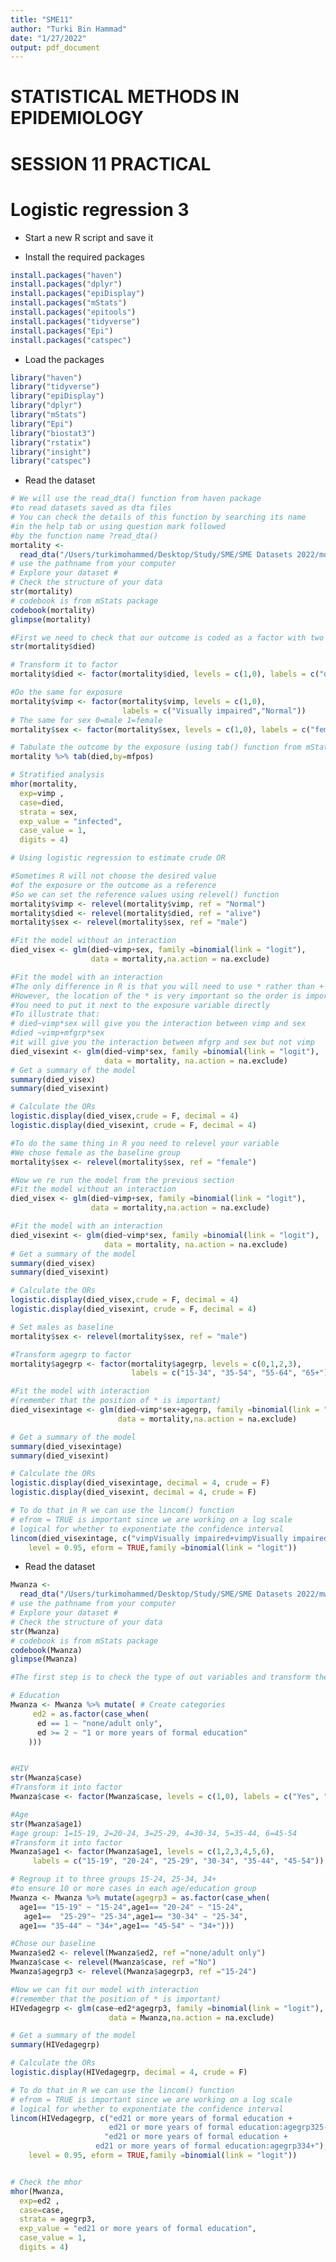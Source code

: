 ```yaml
---
title: "SME11"
author: "Turki Bin Hammad"
date: "1/27/2022"
output: pdf_document
---
```

\centering
# STATISTICAL METHODS IN EPIDEMIOLOGY

# SESSION 11 PRACTICAL

# Logistic regression 3

\raggedright


-   Start a new R script and save it

-   Install the required packages

```r

install.packages("haven")
install.packages("dplyr")
install.packages("epiDisplay")
install.packages("mStats")
install.packages("epitools")
install.packages("tidyverse")
install.packages("Epi")
install.packages("catspec")
```

-   Load the packages

```r

library("haven")
library("tidyverse")
library("epiDisplay")
library("dplyr")
library("mStats")
library("Epi")
library("biostat3")
library("rstatix")
library("insight")
library("catspec")

```




-   Read the dataset

```r
# We will use the read_dta() function from haven package 
#to read datasets saved as dta files
# You can check the details of this function by searching its name
#in the help tab or using question mark followed 
#by the function name ?read_dta()
mortality <- 
  read_dta("/Users/turkimohammed/Desktop/Study/SME/SME Datasets 2022/mortality.dta")     
# use the pathname from your computer
# Explore your dataset #
# Check the structure of your data
str(mortality)
# codebook is from mStats package 
codebook(mortality)
glimpse(mortality)
```



```r
#First we need to check that our outcome is coded as a factor with two levels
str(mortality$died)

# Transform it to factor
mortality$died <- factor(mortality$died, levels = c(1,0), labels = c("died","alive"))

#Do the same for exposure 
mortality$vimp <- factor(mortality$vimp, levels = c(1,0), 
                         labels = c("Visually impaired","Normal"))
# The same for sex 0=male 1=female
mortality$sex <- factor(mortality$sex, levels = c(1,0), labels = c("female","male"))

# Tabulate the outcome by the exposure (using tab() function from mStats)
mortality %>% tab(died,by=mfpos)

# Stratified analysis 
mhor(mortality,
  exp=vimp ,
  case=died,
  strata = sex,
  exp_value = "infected",
  case_value = 1,
  digits = 4)


```


```r

# Using logistic regression to estimate crude OR

#Sometimes R will not choose the desired value 
#of the exposure or the outcome as a reference
#So we can set the reference values using relevel() function
mortality$vimp <- relevel(mortality$vimp, ref = "Normal")
mortality$died <- relevel(mortality$died, ref = "alive")
mortality$sex <- relevel(mortality$sex, ref = "male")

#Fit the model without an interaction 
died_visex <- glm(died~vimp+sex, family =binomial(link = "logit"), 
                  data = mortality,na.action = na.exclude)

#Fit the model with an interaction
#The only difference in R is that you will need to use * rather than + 
#However, the location of the * is very important so the order is important
#You need to put it next to the exposure variable directly 
#To illustrate that:
# died~vimp*sex will give you the interaction between vimp and sex
#died ~vimp+mfgrp*sex 
#it will give you the interaction between mfgrp and sex but not vimp
died_visexint <- glm(died~vimp*sex, family =binomial(link = "logit"), 
                     data = mortality, na.action = na.exclude)
# Get a summary of the model 
summary(died_visex)
summary(died_visexint)

# Calculate the ORs 
logistic.display(died_visex,crude = F, decimal = 4)
logistic.display(died_visexint, crude = F, decimal = 4)


```




```r
#To do the same thing in R you need to relevel your variable
#We chose female as the baseline group
mortality$sex <- relevel(mortality$sex, ref = "female")

#Now we re run the model from the previous section 
#Fit the model without an interaction 
died_visex <- glm(died~vimp+sex, family =binomial(link = "logit"), 
                  data = mortality,na.action = na.exclude)

#Fit the model with an interaction
died_visexint <- glm(died~vimp*sex, family =binomial(link = "logit"), 
                     data = mortality, na.action = na.exclude)
# Get a summary of the model 
summary(died_visex)
summary(died_visexint)

# Calculate the ORs 
logistic.display(died_visex,crude = F, decimal = 4)
logistic.display(died_visexint, crude = F, decimal = 4)

```


```r
# Set males as baseline 
mortality$sex <- relevel(mortality$sex, ref = "male")

#Transform agegrp to factor 
mortality$agegrp <- factor(mortality$agegrp, levels = c(0,1,2,3), 
                           labels = c("15-34", "35-54", "55-64", "65+"))

#Fit the model with interaction 
#(remember that the position of * is important)
died_visexintage <- glm(died~vimp*sex+agegrp, family =binomial(link = "logit"), 
                        data = mortality,na.action = na.exclude)

# Get a summary of the model 
summary(died_visexintage)
summary(died_visexint)

# Calculate the ORs 
logistic.display(died_visexintage, decimal = 4, crude = F)
logistic.display(died_visexint, decimal = 4, crude = F)

```



```r
# To do that in R we can use the lincom() function 
# efrom = TRUE is important since we are working on a log scale 
# logical for whether to exponentiate the confidence interval
lincom(died_visexintage, c("vimpVisually impaired+vimpVisually impaired:sexfemale"),
    level = 0.95, eform = TRUE,family =binomial(link = "logit"))

```


- Read the dataset 
```r
Mwanza <- 
  read_dta("/Users/turkimohammed/Desktop/Study/SME/SME Datasets 2022/mwanza.DTA")  
# use the pathname from your computer
# Explore your dataset #
# Check the structure of your data
str(Mwanza)
# codebook is from mStats package 
codebook(Mwanza)
glimpse(Mwanza)

```


```r
#The first step is to check the type of out variables and transform them if necessary

# Education 
Mwanza <- Mwanza %>% mutate( # Create categories 
     ed2 = as.factor(case_when(
      ed == 1 ~ "none/adult only",
      ed >= 2 ~ "1 or more years of formal education"
    )))


#HIV
str(Mwanza$case)
#Transform it into factor 
Mwanza$case <- factor(Mwanza$case, levels = c(1,0), labels = c("Yes", "No")) 

#Age 
str(Mwanza$age1)
#age group: 1=15-19, 2=20-24, 3=25-29, 4=30-34, 5=35-44, 6=45-54
#Transform it into factor 
Mwanza$age1 <- factor(Mwanza$age1, levels = c(1,2,3,4,5,6), 
     labels = c("15-19", "20-24", "25-29", "30-34", "35-44", "45-54"))

# Regroup it to three groups 15-24, 25-34, 34+ 
#to ensure 10 or more cases in each age/education group
Mwanza <- Mwanza %>% mutate(agegrp3 = as.factor(case_when(
  age1== "15-19" ~ "15-24",age1== "20-24" ~ "15-24",
   age1==  "25-29"~ "25-34",age1== "30-34" ~ "25-34",
  age1== "35-44" ~ "34+",age1== "45-54" ~ "34+")))

#Chose our baseline 
Mwanza$ed2 <- relevel(Mwanza$ed2, ref ="none/adult only")
Mwanza$case <- relevel(Mwanza$case, ref ="No")
Mwanza$agegrp3 <- relevel(Mwanza$agegrp3, ref ="15-24")

#Now we can fit our model with interaction 
#(remember that the position of * is important)
HIVedagegrp <- glm(case~ed2*agegrp3, family =binomial(link = "logit"), 
                      data = Mwanza,na.action = na.exclude)

# Get a summary of the model 
summary(HIVedagegrp)

# Calculate the ORs 
logistic.display(HIVedagegrp, decimal = 4, crude = F)
```


```r
# To do that in R we can use the lincom() function 
# efrom = TRUE is important since we are working on a log scale 
# logical for whether to exponentiate the confidence interval
lincom(HIVedagegrp, c("ed21 or more years of formal education +
                      ed21 or more years of formal education:agegrp325-34",
                     "ed21 or more years of formal education +
                   ed21 or more years of formal education:agegrp334+"),
    level = 0.95, eform = TRUE,family =binomial(link = "logit"))


# Check the mhor 
mhor(Mwanza,
  exp=ed2 ,
  case=case,
  strata = agegrp3,
  exp_value = "ed21 or more years of formal education",
  case_value = 1,
  digits = 4)


```

